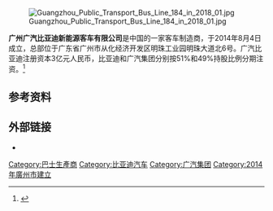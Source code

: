{{Expand|time=2017-02-06T18:42:36+00:00}}
{{Infobox company
| name = 广州广汽比亚迪新能源客车有限公司
| name_en = 
| logo = 
| logo_size = 
| logo_caption = 
| image =          
| image_size =
| image_caption =
| type = <!-- 僅限[[上市公司|上市公司]]或[[私人公司|私人公司]]。其它分類請放入內文。 -->
| native_name = 
| native_name_lang = <!-- 公司名稱原文語言的ISO 639-1代碼。例如填寫「ja」表示日語。 -->
| other_name = 
| traded_as = 
| local_code_name = CN
| local_code = 914401013047727048
| ROC_UBN = 
| fate = 
| predecessor = 
| successor = 
| foundation = {{Start date and age|df=yes|2014|08|04}}
| defunct = <!-- {{End date|YYYY|MM|DD}} -->
| location = 中国广东省广州市从化经济开发区明珠工业园明珠大道北6号
| locations = 
| area_served = 
| founder = 
| chairman =
| vice_chairman = 
| president = 
| MD = 
| GM = 
| CEO = 
| COO = 
| CFO = 
| CMO = 
| CD = 
| key_people = 
| industry = 汽车制造
| products = 客车
| services = 
| revenue = 
| operating_income = 
| net_income = 
| aum = <!-- 僅適用於金融服務類公司。 -->
| assets = 
| equity = 
| owner = 
| num_employees = 
| num_employees_year = 
| parent = [[比亚迪|比亚迪股份有限公司]]<br />[[广汽集团|广州汽车集团股份有限公司]]
| divisions = 
| subsidy = 
| homepage = <!-- {{URL|example.com/}} -->
| zip_code = 
| telephone_no = 
| slogan = 
| capital = 
| market_value = 
| P/E_ratio = 
| earnings_per_share = 
| net_asset_value = 
| accounting_period = 
| major_shareholder = 
| footnotes = 
}}
[[File:Guangzhou_Public_Transport_Bus_Line_184_in_2018_01.jpg|thumb]]


'''广州广汽比亚迪新能源客车有限公司'''是中国的一家客车制造商，于2014年8月4日成立，总部位于广东省广州市从化经济开发区明珠工业园明珠大道北6号。广汽比亚迪注册资本3亿元人民币，比亚迪和广汽集团分别按51%和49%持股比例分期注资。<ref name="">{{Citation|url=http://money.163.com/14/0804/18/A2QTC70F002534NV.html?hsy|title=比亚迪广汽合建新能源客车公司 电池产能是瓶颈|publisher=网易财经|date=2014-08-04|accessdate=2017-01-10|archive-date=2017-01-10|archive-url=https://web.archive.org/web/20170110161739/http://money.163.com/14/0804/18/A2QTC70F002534NV.html?hsy}}</ref>

== 参考资料 ==
{{Reflist}}

== 外部链接 ==
* {{sinaweibo|5597807691|广州广汽比亚迪新能源客车有限公司}}
{{GAC Group}}
{{客车制造商}}
{{广州巴士}}
[[Category:巴士生產商|Category:巴士生產商]]
[[Category:比亚迪汽车|Category:比亚迪汽车]]
[[Category:广汽集团|Category:广汽集团]]
[[Category:2014年廣州市建立|Category:2014年廣州市建立]]